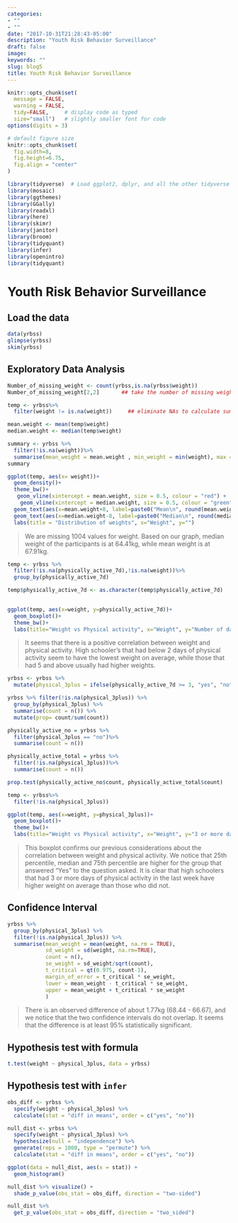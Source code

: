 ```yaml
---
categories:
- ""
- ""
date: "2017-10-31T21:28:43-05:00"
description: "Youth Risk Behavior Surveillance"
draft: false
image: 
keywords: ""
slug: blog5
title: Youth Risk Behavior Surveillance
---
```



```r
knitr::opts_chunk$set(
  message = FALSE, 
  warning = FALSE, 
  tidy=FALSE,     # display code as typed
  size="small")   # slightly smaller font for code
options(digits = 3)

# default figure size
knitr::opts_chunk$set(
  fig.width=8, 
  fig.height=6.75,
  fig.align = "center"
)
```


```r
library(tidyverse)  # Load ggplot2, dplyr, and all the other tidyverse packages
library(mosaic)
library(ggthemes)
library(GGally)
library(readxl)
library(here)
library(skimr)
library(janitor)
library(broom)
library(tidyquant)
library(infer)
library(openintro)
library(tidyquant)
```


# Youth Risk Behavior Surveillance

## Load the data

```r
data(yrbss)
glimpse(yrbss)
skim(yrbss)
```


## Exploratory Data Analysis

```r

Number_of_missing_weight <- count(yrbss,is.na(yrbss$weight))
Number_of_missing_weight[2,2]       ## take the number of missing weight only

temp <- yrbss%>%
  filter(weight != is.na(weight))     ## eliminate NAs to calculate summary statistics

mean.weight <- mean(temp$weight)
median.weight <- median(temp$weight)

summary <- yrbss %>%
  filter(!is.na(weight))%>%
  summarise(mean_weight = mean.weight , min_weight = min(weight), max = max(weight), median_weight = median.weight, sd_weights = sd(weights))
summary

ggplot(temp, aes(x= weight))+
  geom_density()+
  theme_bw()+
   geom_vline(xintercept = mean.weight, size = 0.5, colour = "red") +       #add mean line
    geom_vline(xintercept = median.weight, size = 0.5, colour = "green")+   #add median line
  geom_text(aes(x=mean.weight+8, label=paste0("Mean\n", round(mean.weight,2)), y=0.01))+
  geom_text(aes(x=median.weight-8, label=paste0("Median\n", round(median.weight,2)), y=0.02))+
  labs(title = "Distribution of weights", x="Weight", y="")
```

>We are missing 1004 values for weight. Based on our graph, median weight of the participants is at 64.41kg, while mean weight is at 67.91kg.


```r
temp <- yrbss %>%
  filter(!is.na(physically_active_7d),!is.na(weight))%>%
  group_by(physically_active_7d)

temp$physically_active_7d <- as.character(temp$physically_active_7d)
  

ggplot(temp, aes(x=weight, y=physically_active_7d))+
  geom_boxplot()+
  theme_bw()+
  labs(title="Weight vs Physical activity", x="Weight", y="Number of days with physical act. in the last 7")


```
>It seems that there is a positive correlation between weight and physical activity. High schooler's that had below 2 days of physical activity seem to have the lowest weight on average, while those that had 5 and above usually had higher weights. 

  
```r
yrbss <- yrbss %>% 
  mutate(physical_3plus = ifelse(physically_active_7d >= 3, "yes", "no"))

yrbss %>% filter(!is.na(physical_3plus)) %>% 
  group_by(physical_3plus) %>% 
  summarise(count = n()) %>% 
  mutate(prop= count/sum(count))


```

```r
physically_active_no = yrbss %>%
  filter(physical_3plus == "no")%>%
  summarise(count = n())

physically_active_total = yrbss %>%
  filter(!is.na(physical_3plus))%>%
  summarise(count = n())

prop.test(physically_active_no$count, physically_active_total$count)


```


```r
temp <- yrbss%>%
  filter(!is.na(physical_3plus))

ggplot(temp, aes(x=weight, y=physical_3plus))+
  geom_boxplot()+
  theme_bw()+
  labs(title="Weight vs Physical activity", x="Weight", y="3 or more days with physical act. in the last 7?")
```
>This boxplot confirms our previous considerations about the correlation between weight and physical activity. We notice that 25th percentile, median and 75th percentile are higher for the group that answered "Yes" to the question asked.
It is clear that high schoolers that had 3 or more days of physical activity in the last week have higher weight on average than those who did not. 

## Confidence Interval


```r
yrbss %>%
  group_by(physical_3plus) %>%
  filter(!is.na(physical_3plus)) %>% 
  summarise(mean_weight = mean(weight, na.rm = TRUE),
            sd_weight = sd(weight, na.rm=TRUE),
            count = n(),
            se_weight = sd_weight/sqrt(count),
            t_critical = qt(0.975, count-1), 
            margin_of_error = t_critical * se_weight,
            lower = mean_weight - t_critical * se_weight,
            upper = mean_weight + t_critical * se_weight
            )

```

>There is an observed difference of about 1.77kg (68.44 - 66.67), and we notice that the two confidence intervals do not overlap. It seems that the difference is at least 95% statistically significant.

## Hypothesis test with formula

```r
t.test(weight ~ physical_3plus, data = yrbss)
```



## Hypothesis test with `infer`



```r
obs_diff <- yrbss %>%
  specify(weight ~ physical_3plus) %>%
  calculate(stat = "diff in means", order = c("yes", "no"))

```




```r
null_dist <- yrbss %>%
  specify(weight ~ physical_3plus) %>%
  hypothesize(null = "independence") %>%
  generate(reps = 1000, type = "permute") %>%
  calculate(stat = "diff in means", order = c("yes", "no"))

```



```r
ggplot(data = null_dist, aes(x = stat)) +
  geom_histogram()

```


```r

null_dist %>% visualize() +
  shade_p_value(obs_stat = obs_diff, direction = "two-sided")

null_dist %>%
  get_p_value(obs_stat = obs_diff, direction = "two_sided")

```



